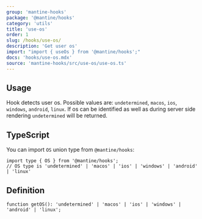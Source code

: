 ```yaml
---
group: 'mantine-hooks'
package: '@mantine/hooks'
category: 'utils'
title: 'use-os'
order: 1
slug: /hooks/use-os/
description: 'Get user os'
import: "import { useOs } from '@mantine/hooks';"
docs: 'hooks/use-os.mdx'
source: 'mantine-hooks/src/use-os/use-os.ts'
---
```



## Usage

Hook detects user os. Possible values are: `undetermined`, `macos`, `ios`, `windows`, `android`, `linux`.
If os can be identified as well as during server side rendering `undetermined` will be returned.

<Demo data={useOsDemo} />

## TypeScript

You can import `OS` union type from `@mantine/hooks`:

```tsx
import type { OS } from '@mantine/hooks';
// OS type is 'undetermined' | 'macos' | 'ios' | 'windows' | 'android' | 'linux'
```

## Definition

```tsx
function getOS(): 'undetermined' | 'macos' | 'ios' | 'windows' | 'android' | 'linux';
```

